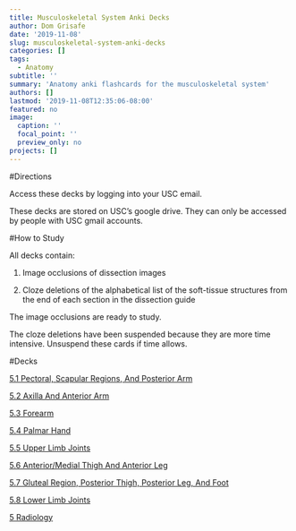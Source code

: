 ```yaml
---
title: Musculoskeletal System Anki Decks
author: Dom Grisafe
date: '2019-11-08'
slug: musculoskeletal-system-anki-decks
categories: []
tags:
  - Anatomy
subtitle: ''
summary: 'Anatomy anki flashcards for the musculoskeletal system'
authors: []
lastmod: '2019-11-08T12:35:06-08:00'
featured: no
image:
  caption: ''
  focal_point: ''
  preview_only: no
projects: []
---
```


#Directions

Access these decks by logging into your USC email.

These decks are stored on USC’s google drive. They can only be accessed by people with USC gmail accounts.

#How to Study

All decks contain:  

1. Image occlusions of dissection images  

2. Cloze deletions of the alphabetical list of the soft-tissue structures from the end of each section in the dissection guide  

The image occlusions are ready to study.  

The cloze deletions have been suspended because they are more time intensive. Unsuspend these cards if time allows.  

#Decks

[5.1 Pectoral, Scapular Regions, And Posterior Arm](https://drive.google.com/open?id=1-whF8QvuSslVN07KGsWLLsOp6U4gBcE2)

[5.2 Axilla And Anterior Arm](https://drive.google.com/open?id=1yG4D7f6ZA5nl1vpide1hSSH45GGfV0pT)

[5.3 Forearm](https://drive.google.com/open?id=1Cnmf7VQBPUnJcWJS0SUoKz3K4Gc7EEdw)

[5.4 Palmar Hand](https://drive.google.com/open?id=12kZfM_ZCyv9PIJj95vmEnQIxtaQgwu19)

[5.5 Upper Limb Joints](https://drive.google.com/open?id=1WxuaIpyRWKVNVI7gWpnzm9V1jWawR1IL)

[5.6 Anterior/Medial Thigh And Anterior Leg](https://drive.google.com/open?id=1M6uVxSdu7Dl2VfDSQcyVG2TEPLeo9085)

[5.7 Gluteal Region, Posterior Thigh, Posterior Leg, And Foot](https://drive.google.com/open?id=178_W2OywMYzHAqqXHxEhdRUXL59uJANW)

[5.8 Lower Limb Joints](https://drive.google.com/open?id=1Sx8IjGnHU6IsdfIUvUk99UJzvY9B945D)

[5 Radiology](https://drive.google.com/open?id=1A5Q3at6ZXDOhJzmvdirto57dPznusv3V)
